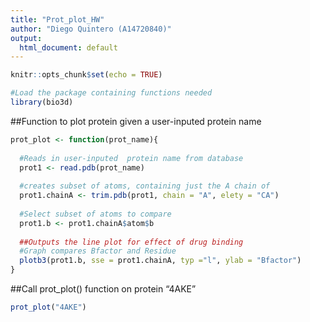 ```yaml
---
title: "Prot_plot_HW"
author: "Diego Quintero (A14720840)"
output:
  html_document: default
---
```


```r
knitr::opts_chunk$set(echo = TRUE)
```


```r
#Load the package containing functions needed
library(bio3d)
```

##Function to plot protein given a user-inputed protein name

```r
prot_plot <- function(prot_name){
  
  #Reads in user-inputed  protein name from database
  prot1 <- read.pdb(prot_name)
  
  #creates subset of atoms, containing just the A chain of 
  prot1.chainA <- trim.pdb(prot1, chain = "A", elety = "CA")
  
  #Select subset of atoms to compare
  prot1.b <- prot1.chainA$atom$b
  
  ##Outputs the line plot for effect of drug binding
  #Graph compares Bfactor and Residue
  plotb3(prot1.b, sse = prot1.chainA, typ ="l", ylab = "Bfactor")
}
```

##Call prot_plot() function on protein "4AKE"


```r
prot_plot("4AKE")
```




